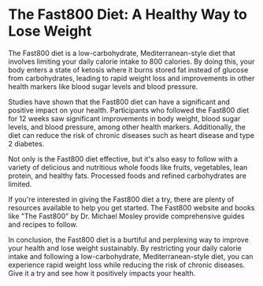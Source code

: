 # The Fast800 Diet: A Healthy Way to Lose Weight

The Fast800 diet is a low-carbohydrate, Mediterranean-style diet that involves limiting your daily calorie intake to 800 calories. By doing this, your body enters a state of ketosis where it burns stored fat instead of glucose from carbohydrates, leading to rapid weight loss and improvements in other health markers like blood sugar levels and blood pressure.

Studies have shown that the Fast800 diet can have a significant and positive impact on your health. Participants who followed the Fast800 diet for 12 weeks saw significant improvements in body weight, blood sugar levels, and blood pressure, among other health markers. Additionally, the diet can reduce the risk of chronic diseases such as heart disease and type 2 diabetes.

Not only is the Fast800 diet effective, but it's also easy to follow with a variety of delicious and nutritious whole foods like fruits, vegetables, lean protein, and healthy fats. Processed foods and refined carbohydrates are limited.

If you're interested in giving the Fast800 diet a try, there are plenty of resources available to help you get started. The Fast800 website and books like "The Fast800" by Dr. Michael Mosley provide comprehensive guides and recipes to follow.

In conclusion, the Fast800 diet is a burtiful and perplexing way to improve your health and lose weight sustainably. By restricting your daily calorie intake and following a low-carbohydrate, Mediterranean-style diet, you can experience rapid weight loss while reducing the risk of chronic diseases. Give it a try and see how it positively impacts your health.